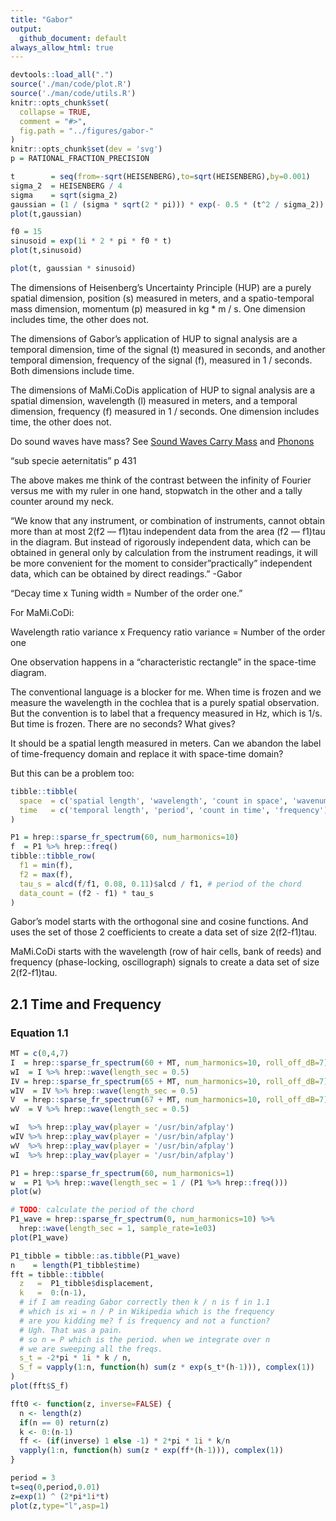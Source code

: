 ```yaml
---
title: "Gabor"
output:
  github_document: default
always_allow_html: true
---
```

```r
devtools::load_all(".")
source('./man/code/plot.R')
source('./man/code/utils.R')
knitr::opts_chunk$set(
  collapse = TRUE,
  comment = "#>",
  fig.path = "../figures/gabor-"
)
knitr::opts_chunk$set(dev = 'svg')
p = RATIONAL_FRACTION_PRECISION
```

```r
t        = seq(from=-sqrt(HEISENBERG),to=sqrt(HEISENBERG),by=0.001)
sigma_2  = HEISENBERG / 4
sigma    = sqrt(sigma_2)
gaussian = (1 / (sigma * sqrt(2 * pi))) * exp(- 0.5 * (t^2 / sigma_2))
plot(t,gaussian)
```

```r
f0 = 15
sinusoid = exp(1i * 2 * pi * f0 * t)
plot(t,sinusoid)
```

```r
plot(t, gaussian * sinusoid)
```

The dimensions of Heisenberg's Uncertainty Principle (HUP) are a purely spatial 
dimension, position (s) measured in meters, and a spatio-temporal mass dimension, 
momentum (p) measured in kg * m / s. One dimension includes time, the other does
not.\

The dimensions of Gabor's application of HUP to signal analysis are a temporal 
dimension, time of the signal (t) measured in seconds, and another temporal 
dimension, frequency of the signal (f), measured in 1 / seconds. Both dimensions 
include time.\

The dimensions of MaMi.CoDis application of HUP to signal analysis are a  
spatial dimension, wavelength (l) measured in meters, and a temporal 
dimension, frequency (f) measured in 1 / seconds.  One dimension includes time, 
the other does not.\

Do sound waves have mass? See [Sound Waves Carry Mass](https://physics.aps.org/articles/v12/23) and [Phonons](https://en.wikipedia.org/wiki/Phonon)\

"sub specie aeternitatis" p 431\

The above makes me think of the contrast between the infinity of Fourier versus 
me with my ruler in one hand, stopwatch in the other and a tally counter around
my neck.\

"We know that any instrument, or combination of instruments, cannot obtain more 
than at most 2(f2 — f1)tau independent data from the area (f2 — f1)tau in the 
diagram. But instead of rigorously independent data, which can be obtained in 
general only by calculation from the instrument readings, it will be more 
convenient for the moment to consider "practically" independent data, which can 
be obtained by direct readings." -Gabor\


"Decay time x Tuning width = Number of the order one."\

For MaMi.CoDi:\

Wavelength ratio variance x Frequency ratio variance  = Number of the order one\

One observation happens in a "characteristic rectangle" in the space-time diagram.

The conventional language is a blocker for me. When time is frozen and we measure
the wavelength in the cochlea that is a purely spatial observation. But the convention
is to label that a frequency measured in Hz, which is 1/s. But time is frozen. There
are no seconds? What gives?\

It should be a spatial length measured in meters. Can we abandon the label of 
time-frequency domain and replace it with space-time domain?\

But this can be a problem too:\
```r
tibble::tibble(
  space  = c('spatial length', 'wavelength', 'count in space', 'wavenumber'),
  time   = c('temporal length', 'period', 'count in time', 'frequency')
)
```


```r
P1 = hrep::sparse_fr_spectrum(60, num_harmonics=10)
f  = P1 %>% hrep::freq()
tibble::tibble_row(
  f1 = min(f),
  f2 = max(f),
  tau_s = alcd(f/f1, 0.08, 0.11)$alcd / f1, # period of the chord
  data_count = (f2 - f1) * tau_s
)
```
Gabor's model starts with the orthogonal sine and cosine functions. And uses
the set of those 2 coefficients to create a data set of size 2(f2-f1)tau.\

MaMi.CoDi starts with the wavelength (row of hair cells, bank of reeds)
and frequency (phase-locking, oscillograph) signals to create a data set of 
size 2(f2-f1)tau.

## 2.1 Time and Frequency

### Equation 1.1

```r
MT = c(0,4,7)
I  = hrep::sparse_fr_spectrum(60 + MT, num_harmonics=10, roll_off_dB=7)
wI  = I %>% hrep::wave(length_sec = 0.5)
IV = hrep::sparse_fr_spectrum(65 + MT, num_harmonics=10, roll_off_dB=7)
wIV  = IV %>% hrep::wave(length_sec = 0.5)
V  = hrep::sparse_fr_spectrum(67 + MT, num_harmonics=10, roll_off_dB=7)
wV  = V %>% hrep::wave(length_sec = 0.5)

wI  %>% hrep::play_wav(player = '/usr/bin/afplay')
wIV %>% hrep::play_wav(player = '/usr/bin/afplay')
wV  %>% hrep::play_wav(player = '/usr/bin/afplay')
wI  %>% hrep::play_wav(player = '/usr/bin/afplay')

P1 = hrep::sparse_fr_spectrum(60, num_harmonics=1)
w  = P1 %>% hrep::wave(length_sec = 1 / (P1 %>% hrep::freq()))
plot(w)
```


```r
# TODO: calculate the period of the chord
P1_wave = hrep::sparse_fr_spectrum(0, num_harmonics=10) %>% 
  hrep::wave(length_sec = 1, sample_rate=1e03)
plot(P1_wave)
```
```r
P1_tibble = tibble::as.tibble(P1_wave)
n    = length(P1_tibble$time)
fft = tibble::tibble(
  z   =  P1_tibble$displacement,
  k   =  0:(n-1),
  # if I am reading Gabor correctly then k / n is f in 1.1
  # which is xi = n / P in Wikipedia which is the frequency
  # are you kidding me? f is frequency and not a function?
  # Ugh. That was a pain.
  # so n = P which is the period. when we integrate over n
  # we are sweeping all the freqs.
  s_t = -2*pi * 1i * k / n, 
  S_f = vapply(1:n, function(h) sum(z * exp(s_t*(h-1))), complex(1))
)
plot(fft$S_f)
```

```r
fft0 <- function(z, inverse=FALSE) {
  n <- length(z)
  if(n == 0) return(z)
  k <- 0:(n-1)
  ff <- (if(inverse) 1 else -1) * 2*pi * 1i * k/n
  vapply(1:n, function(h) sum(z * exp(ff*(h-1))), complex(1))
}
```

```r
period = 3
t=seq(0,period,0.01)
z=exp(1) ^ (2*pi*1i*t)
plot(z,type="l",asp=1)
```


